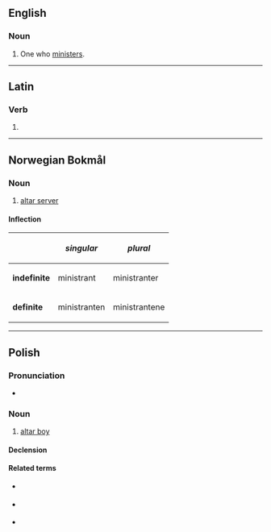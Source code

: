 ==English==

===Noun===
{{en-noun}}

# One who [[minister]]s.

----

==Latin==

===Verb===
{{la-verb-form|ministrant}}

# {{inflection of|ministrō||3|p|pres|actv|indc|lang=la}}

----

==Norwegian Bokmål==

===Noun===
{{wikipedia|lang=no}}
{{head|nb|noun}}

# [[altar server]]

====Inflection====
{|class="wikitable"
!
!''singular''
!''plural''
|-
|'''indefinite'''
|ministrant
|ministranter
|-
|'''definite'''
|ministranten
|ministrantene
|}

----

==Polish==
{{wikipedia|lang=pl}}

===Pronunciation===
* {{IPA|lang=pl|/mʲĩˈɲistrãnt/}}

===Noun===
{{pl-noun|m-pr}}

# [[altar boy]]

====Declension====
{{pl-decl-noun-m-pr}}

====Related terms====
* {{l|pl|ministrantka}} {{g|f}}
* {{l|pl|ministrantura}} {{g|f}}
* {{l|pl|ministrancki}}